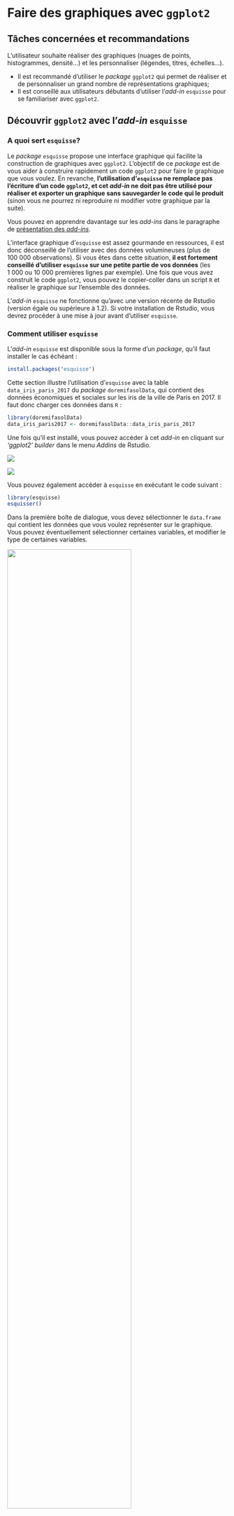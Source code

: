 # Faire des graphiques avec `ggplot2`

## Tâches concernées et recommandations

L'utilisateur souhaite réaliser des graphiques (nuages de points, histogrammes, densité...) et les personnaliser (légendes, titres, échelles...).

::: {.recommandation data-latex=""}
* Il est recommandé d'utiliser le *package* `ggplot2` qui permet de réaliser et de personnaliser un grand nombre de représentations graphiques;
* Il est conseillé aux utilisateurs débutants d'utiliser l'*add-in* `esquisse` pour se familiariser avec `ggplot2`.
:::

## Découvrir `ggplot2` avec l'_add-in_ `esquisse`

### A quoi sert `esquisse`?

Le _package_ `esquisse` propose une interface graphique qui facilite la construction de graphiques avec `ggplot2`. L'objectif de ce *package* est de vous aider à construire rapidement un code `ggplot2` pour faire le graphique que vous voulez. En revanche, **l'utilisation d'`esquisse` ne remplace pas l'écriture d'un code `ggplot2`, et cet _add-in_ ne doit pas être utilisé pour réaliser et exporter un graphique sans sauvegarder le code qui le produit** (sinon vous ne pourrez ni reproduire ni modifier votre graphique par la suite).

Vous pouvez en apprendre davantage sur les *add-ins* dans le paragraphe de [présentation des _add-ins_](#presentation_addin).

::: {.conseil data-latex=""}
L'interface graphique d'`esquisse` est assez gourmande en ressources, il est donc déconseillé de l'utiliser avec des données volumineuses (plus de 100 000 observations). Si vous êtes dans cette situation, **il est fortement conseillé d'utiliser `esquisse` sur une petite partie de vos données** (les 1 000 ou 10 000 premières lignes par exemple). Une fois que vous avez construit le code `ggplot2`, vous pouvez le copier-coller dans un script `R` et réaliser le graphique sur l'ensemble des données.
:::

::: {.remarque data-latex=""}
L'_add-in_ `esquisse` ne fonctionne qu'avec une version récente de Rstudio (version égale ou supérieure à 1.2). Si votre installation de Rstudio, vous devrez procéder à une mise à jour avant d'utiliser `esquisse`.
:::

### Comment utiliser `esquisse`

L'_add-in_ `esquisse` est disponible sous la forme d'un _package_, qu'il faut installer le cas échéant :

```r
install.packages("esquisse")
```

Cette section illustre l'utilisation d'`esquisse` avec la table `data_iris_paris_2017` du _package_ `doremifasolData`, qui contient des données économiques et sociales sur les iris de la ville de Paris en 2017. Il faut donc charger ces données dans `R` :

```r
library(doremifasolData)
data_iris_paris2017 <- doremifasolData::data_iris_paris_2017
```

Une fois qu'il est installé, vous pouvez accéder à cet _add-in_ en cliquant sur *'ggplot2' builder* dans le menu _Addins_ de Rstudio.

![](./pics/intro_graphiques/addin_rstudio.png)

![](./pics/intro_graphiques/addin_rstudio2.png)

Vous pouvez également accéder à `esquisse` en exécutant le code suivant :

```r
library(esquisse)
esquisser()
```

Dans la première boîte de dialogue, vous devez sélectionner le `data.frame` qui contient les données que vous voulez représenter sur le graphique. Vous pouvez éventuellement sélectionner certaines variables, et modifier le type de certaines variables.

![](./pics/intro_graphiques/choix_dataframe.png){width=75%}

Une nouvelle boîte de dialoque s'affiche, grâce à laquelle vous pouvez contruire un graphique. Les variables présentes dans vos données sont listées en haut.

![](./pics/intro_graphiques/esquisse_vide.png){width=75%}

Vous pouvez déplacer les variables dans les différentes catégories (dans le cadre vert) : `x` pour les abscisses, `y` pour les ordonnées, `color` et `size` pour la couleur et la taille des éléments graphiques... `esquisse` vous propose automatiquement le type de graphique le plus adapté à vos données, mais vous pouvez changer le type de graphique en cliquant sur la petite icône graphique en haut à gauche (cadre rouge).

![](./pics/intro_graphiques/esquisse_champs.png){width=75%}

Enfin, il est possible de modifier l'apparence du graphique (titres des axes, légende...) avec les menus en bas.

![](./pics/intro_graphiques/esquisse_options.png){width=75%}

Une fois que le graphique est terminé, vous pouvez récupérer le code `ggplot2` qui produit ce graphique en cliquant sur *Export & code* (cadre rouge).Vous pouvez le copier-coller dans un script `R`. **Il n'est pas recommandé d'exporter directement le graphique**, car en ce cas vous ne pourrez ni reproduire ni modifier votre graphique par la suite.

![](./pics/intro_graphiques/esquisse_code.png){width=75%}

## Les concepts clefs de `ggplot2`

L'objectif du *package* `ggplot2` est de fournir une approche unique pour produire quasiment toute représentation graphique de données. Ce _package_ propose un grand nombre de fonctions permettant de personnaliser finement les représentations graphiques. Cette fiche n'est donc qu'une introduction succincte à `ggplot2`. Pour des formations plus détaillées, se référer à {#ggplot2Ressources}.

Pour commencer, il faut charger le _package_ avec `library`. Cette fiche illustre l'utilisation de `ggplot2` avec la table `data_iris_paris_2017` du _package_ `doremifasolData`, qui contient des données économiques et sociales sur les iris de la ville de Paris en 2017.

```r
library(ggplot2)
library(doremifasolData)
data_iris_paris_2017 <- doremifasolData::data_iris_paris_2017
ggplot2::theme_set(theme_minimal())
```

### Introduction

**La fonction essentielle de `ggplot2` est `ggplot()`.** Il faut définir quatre éléments pour construire un graphique avec `ggplot()` : 

- la **table de données** ;
- le ***mapping*** : on définit dans l'_aesthetic_ (ou `aes`) le lien entre les variables des données et ce que l'on veut représenter sur le graphique (quelle variable sur l'axe `x`, sur l'axe `y`, quelle variable pour définir une graduation de couleurs...) ;
- la **forme géométrique ou _geometry_ ** : on définit la représentation graphique qu'on souhaite utiliser. Les géométries ont toutes un nom qui commence par `geom_`; par exemple, il faut utiliser la géométrie `geom_point()` pour réaliser un nuage de points;
- les **paramètres** : on définit les autres paramètres qui dépendent de constantes (par exemple : je veux que toutes mes lignes soient rouges ou de taille 2 pixels).

**La construction d'un graphique repose sur le principe de couches successives.** Les différentes couches graphiques se superposent et s'enchaînent grâce à l'**opérateur `+`**, comme un pipe. Il est possible d'aller à la ligne dans une instruction `ggplot()`, il suffit que l'opérateur `+` figure à la fin de la ligne.

Voici un exemple de code qui crée un nuage de points (géométrie `geom_point()`) à partir des données `mes_donnees`, avec les variables `variable1` en abscisse et `variable2` en ordonnée :

```r
ggplot(data = mes_donnees) + 
  geom_point(mapping = aes(x = variable1, y = variable2), ...)
```

### Le *mapping* et l'utilisation d'`aes()` {#mapping}

Le *mapping* désigne dans `ggplot2` la relation entre un **attribut graphique** de la `geometry` (abscisse, ordonnée, couleur...) et **une variable** présente dans la table de données. On déclare le *mapping* grâce à la fonction `aes()` (pour _aesthetic_), qui sert donc à identifier les variables que l'on souhaite représenter sur le graphique. 

**Les arguments fondamentaux de `aes()` sont les variables représentées sur l'axe des abscisses et l'axe des ordonnées (`x` et `y`).** Par exemple, on écrit `aes(x = niveau_vie_median, y = taux_chomage)` si l'on souhaite représenter pour chaque iris le taux de chômage (sur l'axe `y`) en fonction du niveau de vie médian (sur l'axe `x`).

```r
ggplot(data_iris_paris_2017) + 
  geom_point(aes(x = niveau_vie_median, y = taux_chomage))
```

Par ailleurs, la fonction `aes()` admet d'autres arguments qui permettent de modifier l'apparence des attributs graphiques selon une troisième variable du jeu de données. Voici les arguments supplémentaires les plus courants :

Attribut   |Description
-----------------|------------------------------------
**`color`**| Couleur des lignes ou des points
**`shape`**| Forme des points
**`size`**| Taille des points
**`alpha`**| Transparence des points
**`fill`**| Couleur des surfaces
**`linetype`**| Type de ligne (continue, pointillée, ...)


Dans l'exemple qui suit, on représente pour chaque iris le taux de chômage (sur l'axe `y`) en fonction du niveau de vie médian (sur l'axe `x`), en colorant les points en fonction de la part des cadres et professions intellectuelles supérieures parmi les actifs de l'iris (`color = part_cadres`).

```r
ggplot(data_iris_paris_2017) + 
  geom_point(aes(x = niveau_vie_median, y = taux_chomage, color = part_cadres))
```

Il est également possible d'utiliser ces mêmes arguments pour modifier un attribut graphique sans le lier à une variable. En ce cas, on définit l'attribut **à l'extérieur de l'_aesthetic_** (donc à l'extérieur de `aes()`). Voici l'exemple précédent, modifié pour que tous les points soient (rouge), et non en fonction d'une variable. L'argument `color` est donc à l'extérieur de `aes()`.

```r
ggplot(data_iris_paris_2017) + 
  geom_point(aes(x = niveau_vie_median, y = taux_chomage), color = "red")
```

::: {.remarque data-latex=""}
La notion de *mapping* et la définition des attributs graphiques à l'intérieur et à l'extérieur d'`aes()` sont une des principales difficultés de `ggplot2`. Il est normal de tâtonner lorsqu'on commence à les utiliser. Pour s'y retrouver, il suffit de suivre la règle suivante. **Si on établit un lien entre les valeurs d’une variable et un attribut graphique, il s'agit d'un _mapping_ qui doit être défini à _l'intérieur_ de la fonction `aes()`. Dans le cas contraire, il s'agit d'un simple paramètre du graphique, qui doit être défini à _l'extérieur_ de la fonction `aes()`.**
:::

### Les formes géométriques

La forme géométrique ou _geometry_ désigne le type de représentation graphique utilisée (nuage de points, histogrammes...). On spécifie le type de représentation que l'on souhait en utilisant une fonction dont le nom commence par **`geom_`**. Le tableau ci-dessous présente quelques représentations graphiques classiques. 

_geometry_         | Description              | Arguments 
-------------------|--------------------------|------------------------------------
`geom_point()`     |	Nuage de points 	      | `x`, `y`, `shape`, `fill`, `size`
`geom_line()`	     | Ligne                    | `x`, `y`, `linetype`
`geom_bar()`       |	Diagramme en barres 	  | `x`, `fill`, `linetype`, `weight`
`geom_histogram()` |	Histogramme 	          | `x`, `fill`, `linetype`, `weight`
`geom_boxplot()`	 | Boîte à moustaches 	    | `x`, `y`, `fill`, `weight`
`geom_density()`	 | Courbe de densité        |	`x`, `y`, `fill`, `color`, `linetype`

Voici deux exemples d'utilisation.





::: {.remarque data-latex=""}
Il existe un grand nombre de géométries dans `ggplot2`. Vous pouvez en afficher la liste en exécutant la commande `help.search("^geom_", package = "ggplot2")`.

Par ailleurs, de très nombreux *packages* proposent encore d'autres géométries pour réaliser des représentations graphiques particulières (cartes avec `ggmap`, arbres généalogiques avec `ggtree` et `ggenealogy`, résultats d'élections avec `ggparliament`...).
:::


### Combiner plusieurs formes géométriques

On peut représenter plusieurs formes géométriques simultanément sur un même graphique (un nuage de points et une droite de régression par exemple). il suffit de les ajouter les unes aux autres avec l’opérateur `+`. Voici un exemple :

```r
ggplot(data_iris_paris_2017) + 
  geom_point(aes(x = niveau_vie_median, y = taux_chomage), alpha = 0.2) + 
  geom_smooth(aes(x = niveau_vie_median, y = taux_chomage), method = "lm")
```

::: {.remarque data-latex=""}
Il peut arriver qu'on définisse le même _mapping_ dans plusieurs formes géométriques, c'est-à-dire qu'on utilise les mêmes relations entre les variables et les attributs graphiques dans des formes géométriques différents (exemple : les variables `x` et `y` sont les mêmes dans un nuage de points et dans la droite de régression). Dans ce cas, il est possible de déclarer le _mapping_ directmement dans l’appel à `ggplot()` plutôt que de le répéter dans chaque forme géométrique. Le _mapping_ sera alors valable pour toutes les formes géométriques du graphique (sauf si celles-ci redéfinissent explicitement le _mapping_). Le code suivant produit exactement le même graphique que l'exemple précédent :

```r
ggplot(data_iris_paris_2017, aes(x = niveau_vie_median, y = taux_chomage)) + 
  geom_point(alpha = 0.2) + 
  geom_smooth(method = "lm")
```
:::


### Créer un graphique par modalité d'une variable

La fonction `facet_wrap()` permet de représenter des données *en facettes*, c'est-à-dire décomposées par une variable de croisement. Chaque modalité de la variable catégorielle servira à découper les données pour générer un graphique. Par défaut, les échelles des axes $x$ et $y$ sont identiques mais il est possible de les distinguer avec le paramètre `scales` (qui prend la valeur `"free_x"` pour libérer l'axe des abscisses, `"free_y"` pour l'axe des ordonnées ou `"free"` pour les deux axes). Les arguments optionnels `nrow` et `ncol` permettent de contrôler le nombre lignes et de colonnes. Voici un exemple sur les iris parisiens :

```r
ggplot(data_iris_paris_2017) +
	geom_point(mapping = aes(x = niveau_vie_median, y = taux_chomage, color = part_cadres)) +
	facet_wrap(~ categorie_arrondissement, scales = 'free', ncol = 1)
```


## Comment personnaliser un graphique

Il est possible de personnaliser un graphique `ggplot2` de deux façons :

- en modifiant les options une à une (titres du graphique et des axes, graduation des axe...);
- en utilisant un `theme` prédéfini ou en le définissant soi-même.

Avec `ggplot`, il est possible d'aboutir au même résultat avec plusieurs instructions, en particulier lorsqu'il est question de customisation du thème. Il ne faut ainsi pas hésiter à chercher une solution sur le site [StackOverflow](https://stackoverflow.com/questions/tagged/ggplot2?sort=faq).

### Les options des graphiques

Les graphiques réalisés avec `ggplot2` peuvent être personnalisés finement. Chaque nouvel élément graphique est à rajouter à l'objet `ggplot` avec l’opérateur `+`.

#### Définir les titres du graphique et des axes

La fonction `labs()` permet de définir les titres : le titre général du graphique (`title`), le sous-titre (`subtitle`), la note de bas de graphique (`caption`), les axes (`x`, `y`)... Il existe d'autres façons de définir les titres (`ggtitle`, `xlab`, `ylab`).

```r
ggplot(data_iris_paris_2017) +
  geom_point(aes(x = niveau_vie_median, y = taux_chomage, color = part_cadres)) +
  labs(title="Taux de chômage par iris à Paris en fonction du niveau de vie médian",
       x="Taux de chômage",
       y="Niveau de vie médian",
       color = "Part de cadres parmi les actifs",
       caption="Sources : Filosofi 2017, RP 2017")
```

#### Utilisation des _scales_

Les fonctions _scales_ dans `ggplot2` permettent de modifier la manière dont un attribut graphique est relié aux valeurs d’une variable, et dont la légende correspondante va être affichée. L'utilisation des _scales_ permet de définir facilement un grand nombre d'options. Par exemple, pour les attributs `x` et `y`, on peut définir la nature des variables (discrètes ou continues), les graduations, l'unité des étiquettes (pourcentage, euros...), et pour l'attribut `color` on peut contrôler la palette de couleur utilisée. 

Pour modifier une _scale_ existante, on ajoute à l'objet `ggplot`  un élément qui prend la forme `scale_<attribut>_<échelle>`. Les attributs sont listés dans le tableau de la section  \@ref(mapping) (`size`, `color`, `fill`...). Les échelle sont listées dans le tableau suivant :

Paramétrage|Description
-----------------|--------------------------
continuous|gérer les variables continues
discrete|gérer les variables discrètes
date|gérer une variable au format date
reverse|inverser l'axe
log|convertir l'échelle d'une variable continue en échelle logarithmique
log10|convertir l'échelle d'une variable continue en échelle logarithmique décimale
viridis|utiliser une palette de couleur viridis
brewer|utiliser une palette de couleur brewer (variable discrète)
distiller|utiliser une palette de couleur brewer (variable continue)
gradient|utiliser un gradient de 2 couleurs
gradient2|utiliser un gradient divergent de 3 couleurs

::: {.conseil data-latex=""}
Le _package_ `scales` est très utile pour mettre en forme les étiquettes des échelles (pourcentage, euro, dollar...) et est développé par les auteurs de `ggplot2`. Il est vivement conseillé de l'utiliser lorsqu'on veut produire des graphiques pour une publication.
:::

Dans l'exemple suivant, on utilise deux _scales_ :

* la fonction `scale_x_log10()` pour mettre en forme l'axe des abscisses : les valeurs sont représentées selon une échelle logarithmique, qui va de 10 000 à 70 000 euros, avec une graduation tous les 10 000 euros;
* la fonction `scale_y_continuous()` pour mettre en forme l'axe des ordonnées : l'axe va  de 0 à 0.3, les étiquettes sont exprimées en pourcentage et on gradue tous les 5 points.

```r
library(scales)
ggplot(data_iris_paris_2017) + 
  geom_point(aes(x = niveau_vie_median, y = taux_chomage, color = part_cadres)) +
  scale_x_log10(
    limits = c(10000, 70000), breaks = seq(10000, 60000, 10000),
    labels = dollar_format(prefix = "", suffix = " €", 
                           big.mark = " ", accuracy = 1)) + 
  scale_y_continuous(
    limits = c(0, 0.3), breaks = seq(0, 0.3, 0.05), 
    labels = percent_format(accuracy = 1))
```

#### Modifier les échelles de couleur

Un cas particulier de la section précédente porte sur les échelles de couleur, utilisés principalement avec les attributs `color` (pour la couleur des points ou des courbes) et `fill` (pour le remplissage des barres dans un histogramme). Il existe un grand nombre d'échelles de couleur, utilisables avec les fonctions `scale_color_<paramétrage>` et `scale_fill_<paramétrage>` :

* `scale_color_brewer` et `scale_fill_brewer` permettent d'utiliser les nombreuses échelles de couleur du _package_ `RColorBrewer` (plus d'informations [ici](http://www.sthda.com/french/wiki/couleurs-dans-r#utilisation-des-palettes-de-couleurs-rcolorbrewer));
* `scale_color_grey` et `scale_fill_grey` permettent d'utiliser des échelles de gris;
* `scale_color_gradient` et `scale_fill_gradient` permettent d'utiliser des gradients de couleur personnalisés;
* `scale_color_viridis` et `scale_fill_viridis` permettent d'utiliser les échelles de couleur du _package_ `viridis`. Ces échelles de couleur présentent deux grands avantages : elles conviennent aux daltoniens et restent lisibles lorsque le graphique est imprimé en noir et blanc (plus d'informations sur `viridis` dans [cette vignette](https://cran.r-project.org/web/packages/viridis/vignettes/intro-to-viridis.html)).

Voici un exemple avec le graphique précédent, dans lequel on indique que la variable représentée sur l'axe des ordonnées est exprimée en pourcentage, de même que la variable indiquant la couleur des points. On choisit par ailleurs une autre échelle de couleur.

```r
library(viridis)
ggplot(data_iris_paris_2017) + 
  geom_point(aes(x = niveau_vie_median, y = taux_chomage, color = part_cadres)) +
  scale_x_log10(limits = c(10000, 70000), breaks = seq(10000, 60000, 10000)) +
  scale_y_continuous() +
  scale_color_viridis()
```


#### Modifier la légende

Les fonctions `guide()` et `guides()` permettent de modifier finement la légende. Les guides peuvent être spécifiés dans chaque _scale_ ou dans une instruction `guides()`. Voici un exemple :

```r
ggplot(data_iris_paris_2017) + 
  geom_point(aes(x = niveau_vie_median, y = taux_chomage, color = part_cadres)) +
  scale_y_continuous(labels = scales::percent) +
  scale_color_viridis(labels = scales::percent) +
  guides(color=guide_colorbar(direction="horizontal",
                           title.position="top",
                           label.position="bottom")) +
  theme(legend.position = "bottom")
```


### Utiliser un thème

#### Utiliser un thème existant

Lorsqu'on veut donner une apparence homogène à un grand nombre de graphiques, il est préférable de définir un thème plutôt que de personnaliser tous les graphiques avec des options identiques. Il existe dans `ggplot2` des [thèmes prédéfinis](http://ggplot2.tidyverse.org/reference/index.html#section-themes) que l'on peut utiliser facilement. Par exemple : `theme_minimal()`, `theme_classic()`, `theme_bw()`, `theme_dark()`... Des *packages* externes permettent d'enrichir cette collection de thèmes, par exemple `ggthemes` ou `hrbrthemes`.

Pour utiliser un thème prédéfini, il suffit d'utiliser la fonction `theme_set()`comme ceci :

```r
theme_set(theme_minimal())
```

#### Définir un thème personnalisé

La fonction **`theme()`** permet de créer des templates, c'est-à-dire de définir tout ce qui n'est pas lié directement aux données sur un graphique, notamment la position, la taille, la couleur et la police des éléments textuels (légende, titres du graphique et des axes), ainsi que la couleur des grilles primaires et secondaires du graphique. La définition d'un thème personnalisé dépasse largement le cadre de la présente fiche, mais doit vous intéresser si vous devez produire des graphiques avec une apparence homogène. Voici quelques références pour les utilisateurs intéressés :

- une [introduction en français](https://mtes-mct.github.io/parcours-r/m5/les-th%C3%A8mes.html) à la définition des thèmes;
- le [chapitre 9 de *R Graphics Cookbook*](https://r-graphics.org/chapter-appearance) (en anglais) aborde la question des thèmes;
- l'[*addin* RStudio `ggThemeAssist`](https://calligross.github.io/2016-03-28-ggthemeassist-an-add-in-for-rstudio.html) est très utile pour se familiariser avec tous les éléments personnalisables des thèmes.

## Exporter un graphique

La fonction `ggsave()` de `ggplot2` permet d'exporter des graphiques dans un fichier externe. Les formats recommandés sont le `pdf`  et le `png`. Il est néanmoins possible d'utiliser d'autres formats : `eps`, `ps`, `jpeg`, `tiff`, `bmp`, `svg`... Les options `width` et `height` contrôlent la taille du graphique. Attention, par défaut, ces paramètres correspondent à la taille de la fenêtre graphique de `R`, en bas à droite. Il est probable que les valeurs par défaut de ces paramètres ne vous conviennent pas, voire modifient le message de votre graphique ; n'hésitez pas à leur donner des valeurs adaptées.

Voici un exemple :

```r
p <- ggplot(data_iris_paris_2017) +
  geom_point(aes(x = niveau_vie_median, y = taux_chomage, color = part_cadres)) +
  labs(title="Taux de chômage par iris à Paris en fonction du niveau de vie médian",
       x="Taux de chômage",
       y="Niveau de vie médian",
       color = "Part de cadres parmi les actifs",
       caption="Sources : Filosofi 2017, RP 2017")
ggsave("dossier/export/graphiques/graphique_iris_paris.pdf", p, width=12, height = 5)
```



## Pour en savoir plus {#ggplot2Ressources}

* [La documentation officielle](http://ggplot2.tidyverse.org/index.html) (en anglais) de `ggplot2` est très complète et accessible en ligne.
* Une "antisèche" (en français) résumant en deux pages l'ensemble des fonctions et arguments et disponible [ici](https://thinkr.fr/pdf/ggplot2-french-cheatsheet.pdf).
* Les parties [Data visualisation](http://r4ds.had.co.nz/data-visualisation.html) et [Graphics for communication](http://r4ds.had.co.nz/graphics-for-communication.html) de l'ouvrage en ligne *R for data science*, de Hadley Wickham, sont une très bonne introduction à `ggplot2`.
* [Partie `ggplot2`](https://juba.github.io/tidyverse/08-ggplot2.html) de l'introduction à `R` et au `tidyverse`;
* [Partie `ggplot2`](https://mtes-mct.github.io/parcours-r/m5/package-ggplot2.html) de la formation à `R` du Ministère de la Transition écologique et solidaire.
* Plusieurs ouvrages, toujours en anglais, abordent en détail l'utilisation de `ggplot2` :
    - [ggplot2 : Elegant Graphics for Data Analysis](http://www.amazon.fr/ggplot2-Elegant-Graphics-Data-Analysis/dp/0387981403/) de Hadley Wickham;
    - [*R Graphics Cookbook*](http://www.amazon.fr/R-Graphics-Cookbook-Winston-Chang/dp/1449316956) de Winston Chang. Le [site associé](https://r-graphics.org/) à ce dernier ouvrage comporte aussi pas mal d'exemples et d'informations intéressantes.

Enfin, si `ggplot2` présente déjà un très grand nombre de fonctionnalités, il existe aussi un système d'extensions permettant d'ajouter des `geom`, des thèmes, etc. Le site [ggplot2 extensions](http://exts.ggplot2.tidyverse.org/) est une très bonne ressource pour les parcourir et les découvrir, notamment grâce à sa [galerie](http://exts.ggplot2.tidyverse.org/).
